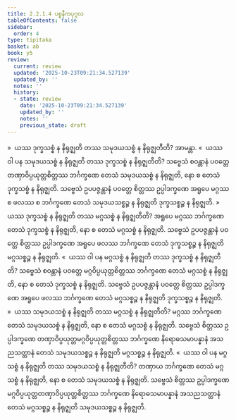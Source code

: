 ```yaml
---
title: 2.2.1.4 ပစ္စနီကပုဂ္ဂလ
tableOfContents: false
sidebar:
  order: 4
type: tipitaka
basket: ab
book: y5
review:
  current: review
  updated: '2025-10-23T09:21:34.527139'
  updated_by: ''
  notes: ''
  history:
  - state: review
    date: '2025-10-23T09:21:34.527139'
    updated_by: ''
    notes: ''
    previous_state: draft
---
```



<ReviewStatus review={frontmatter.review} showDetails={true} />

<HypothesisAnnotation frontmatter={frontmatter} />

<DynamicBreadcrumb />

<Division number="92" book="y5" e="ch" v="33" p="235">

<Paragraph number="495" book="y5">
»  ယဿ ဒုက္ခသစ္စံ န နိရုဇ္ဈတိ တဿ သမုဒယသစ္စံ န နိရုဇ္ဈတီတိ? အာမန္တာ.
</Paragraph>

<Paragraph number="496" book="y5">
«  ယဿ ဝါ ပန သမုဒယသစ္စံ န နိရုဇ္ဈတိ တဿ ဒုက္ခသစ္စံ န နိရုဇ္ဈတီတိ?
</Paragraph>

<Paragraph number="497" book="y5">
သဗ္ဗေသံ စဝန္တာနံ ပဝတ္တေ တဏှာဝိပ္ပယုတ္တစိတ္တဿ ဘင်္ဂက္ခဏေ တေသံ သမုဒယသစ္စံ န နိရုဇ္ဈတိ, နော စ တေသံ ဒုက္ခသစ္စံ န နိရုဇ္ဈတိ. သဗ္ဗေသံ ဥပပဇ္ဇန္တာနံ ပဝတ္တေ စိတ္တဿ ဥပ္ပါဒက္ခဏေ အရူပေ မဂ္ဂဿ စ ဖလဿ စ ဘင်္ဂက္ခဏေ တေသံ သမုဒယသစ္စဉ္စ န နိရုဇ္ဈတိ ဒုက္ခသစ္စဉ္စ န နိရုဇ္ဈတိ.
</Paragraph>

<Paragraph number="498" book="y5">
»  ယဿ ဒုက္ခသစ္စံ န နိရုဇ္ဈတိ တဿ မဂ္ဂသစ္စံ န နိရုဇ္ဈတီတိ?
</Paragraph>

<Paragraph number="499" book="y5">
အရူပေ မဂ္ဂဿ ဘင်္ဂက္ခဏေ တေသံ ဒုက္ခသစ္စံ န နိရုဇ္ဈတိ, နော စ တေသံ မဂ္ဂသစ္စံ န နိရုဇ္ဈတိ. သဗ္ဗေသံ ဥပပဇ္ဇန္တာနံ ပဝတ္တေ စိတ္တဿ ဥပ္ပါဒက္ခဏေ အရူပေ ဖလဿ ဘင်္ဂက္ခဏေ တေသံ ဒုက္ခသစ္စဉ္စ န နိရုဇ္ဈတိ မဂ္ဂသစ္စဉ္စ န နိရုဇ္ဈတိ.
</Paragraph>

<Paragraph number="500" book="y5">
«  ယဿ ဝါ ပန မဂ္ဂသစ္စံ န နိရုဇ္ဈတိ တဿ ဒုက္ခသစ္စံ န နိရုဇ္ဈတီတိ?
</Paragraph>

<Paragraph number="501" book="y5">
သဗ္ဗေသံ စဝန္တာနံ ပဝတ္တေ မဂ္ဂဝိပ္ပယုတ္တစိတ္တဿ ဘင်္ဂက္ခဏေ တေသံ မဂ္ဂသစ္စံ န နိရုဇ္ဈတိ, နော စ တေသံ ဒုက္ခသစ္စံ န နိရုဇ္ဈတိ. သဗ္ဗေသံ ဥပပဇ္ဇန္တာနံ ပဝတ္တေ စိတ္တဿ ဥပ္ပါဒက္ခဏေ အရူပေ ဖလဿ ဘင်္ဂက္ခဏေ တေသံ မဂ္ဂသစ္စဉ္စ န နိရုဇ္ဈတိ ဒုက္ခသစ္စဉ္စ န နိရုဇ္ဈတိ.
</Paragraph>

</Division>
<Division number="93" book="y5" e="ch" v="33" p="236">

<Paragraph number="502" book="y5">
»  ယဿ သမုဒယသစ္စံ န နိရုဇ္ဈတိ တဿ မဂ္ဂသစ္စံ န နိရုဇ္ဈတီတိ?
</Paragraph>

<Paragraph number="503" book="y5">
မဂ္ဂဿ ဘင်္ဂက္ခဏေ တေသံ သမုဒယသစ္စံ န နိရုဇ္ဈတိ, နော စ တေသံ မဂ္ဂသစ္စံ န နိရုဇ္ဈတိ. သဗ္ဗေသံ စိတ္တဿ ဥပ္ပါဒက္ခဏေ တဏှာဝိပ္ပယုတ္တမဂ္ဂဝိပ္ပယုတ္တစိတ္တဿ ဘင်္ဂက္ခဏေ နိရောဓသမာပန္နာနံ အသညသတ္တာနံ တေသံ သမုဒယသစ္စဉ္စ န နိရုဇ္ဈတိ မဂ္ဂသစ္စဉ္စ န နိရုဇ္ဈတိ.
</Paragraph>

<Paragraph number="504" book="y5">
«  ယဿ ဝါ ပန မဂ္ဂသစ္စံ န နိရုဇ္ဈတိ တဿ သမုဒယသစ္စံ န နိရုဇ္ဈတီတိ?
</Paragraph>

<Paragraph number="505" book="y5">
တဏှာယ ဘင်္ဂက္ခဏေ တေသံ မဂ္ဂသစ္စံ န နိရုဇ္ဈတိ, နော စ တေသံ သမုဒယသစ္စံ န နိရုဇ္ဈတိ. သဗ္ဗေသံ စိတ္တဿ ဥပ္ပါဒက္ခဏေ မဂ္ဂဝိပ္ပယုတ္တတဏှာဝိပ္ပယုတ္တစိတ္တဿ ဘင်္ဂက္ခဏေ နိရောဓသမာပန္နာနံ အသညသတ္တာနံ တေသံ မဂ္ဂသစ္စဉ္စ န နိရုဇ္ဈတိ သမုဒယသစ္စဉ္စ န နိရုဇ္ဈတိ.
</Paragraph>
</Division>